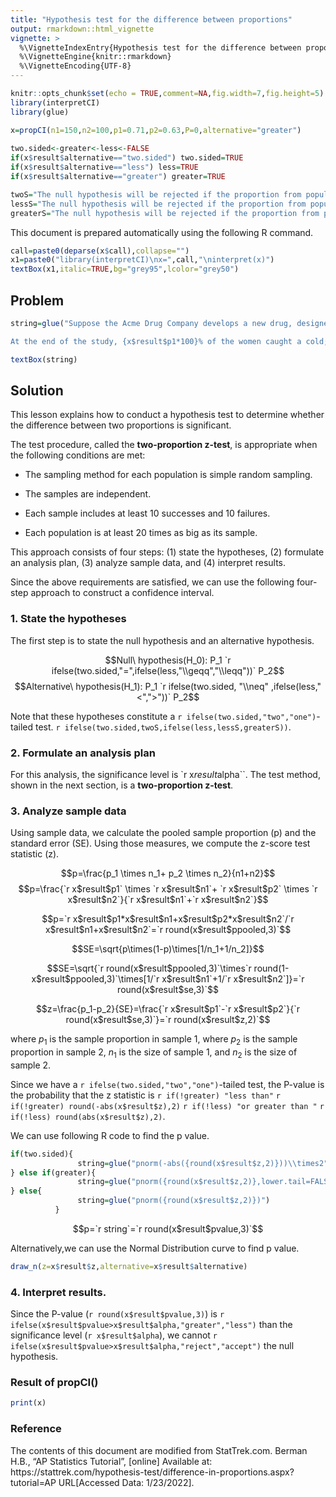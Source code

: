 ```yaml
---
title: "Hypothesis test for the difference between proportions"
output: rmarkdown::html_vignette
vignette: >
  %\VignetteIndexEntry{Hypothesis test for the difference between proportions}
  %\VignetteEngine{knitr::rmarkdown}
  %\VignetteEncoding{UTF-8}
---
```


```r
knitr::opts_chunk$set(echo = TRUE,comment=NA,fig.width=7,fig.height=5)
library(interpretCI)
library(glue)
```

```r
x=propCI(n1=150,n2=100,p1=0.71,p2=0.63,P=0,alternative="greater")
  
two.sided<-greater<-less<-FALSE
if(x$result$alternative=="two.sided") two.sided=TRUE
if(x$result$alternative=="less") less=TRUE
if(x$result$alternative=="greater") greater=TRUE

twoS="The null hypothesis will be rejected if the proportion from population 1 is too big or if it is too small."
lessS="The null hypothesis will be rejected if the proportion from population 1 is too small."
greaterS="The null hypothesis will be rejected if the proportion from population 1 is too big."
```

This document is prepared automatically using the following R command.

```r
call=paste0(deparse(x$call),collapse="")
x1=paste0("library(interpretCI)\nx=",call,"\ninterpret(x)")
textBox(x1,italic=TRUE,bg="grey95",lcolor="grey50")
```

## Problem


```r

string=glue("Suppose the Acme Drug Company develops a new drug, designed to prevent colds. The company states that the drug is equally effective for men and women. To test this claim, they choose a a simple random sample of {x$result$n1} women and {x$result$n2} men from a population of {(x$result$n1+x$result$n2)*50} volunteers.

At the end of the study, {x$result$p1*100}% of the women caught a cold; and {x$result$p2*100}% of the men caught a cold. Based on these findings, can we reject the company's claim that the drug is {ifelse(two.sided,'equally',ifelse(less,'more','less'))} effective for men {ifelse(two.sided,'and','compared to')} women? Use a {x$result$alpha} level of significance.")

textBox(string)
```



## Solution

This lesson explains how to conduct a hypothesis test to determine whether the difference between two proportions is significant.

The test procedure, called the **two-proportion z-test**, is appropriate when the following conditions are met:

- The sampling method for each population is simple random sampling.

- The samples are independent.

- Each sample includes at least 10 successes and 10 failures.

- Each population is at least 20 times as big as its sample.

This approach consists of four steps: (1) state the hypotheses, (2) formulate an analysis plan, (3) analyze sample data, and (4) interpret results.


Since the above requirements are satisfied, we can use the following four-step approach to construct a confidence interval.


### 1. State the hypotheses 

The first step is to state the null hypothesis and an alternative hypothesis.

$$Null\ hypothesis(H_0): P_1 `r ifelse(two.sided,"=",ifelse(less,"\\geqq","\\leqq"))` P_2$$
$$Alternative\ hypothesis(H_1): P_1 `r ifelse(two.sided, "\\neq" ,ifelse(less,"<",">"))` P_2$$

Note that these hypotheses constitute a `r ifelse(two.sided,"two","one")`-tailed test. `r ifelse(two.sided,twoS,ifelse(less,lessS,greaterS))`.

### 2. Formulate an analysis plan

For this analysis, the significance level is `r x$result$alpha``. The test method, shown in the next section, is a **two-proportion z-test**.


### 3. Analyze sample data

Using sample data, we calculate the pooled sample proportion (p) and the standard error (SE). Using those measures, we compute the z-score test statistic (z).

$$p=\frac{p_1 \times n_1+ p_2 \times n_2}{n1+n2}$$
$$p=\frac{`r x$result$p1` \times `r x$result$n1`+ `r x$result$p2` \times `r x$result$n2`}{`r x$result$n1`+`r x$result$n2`}$$

$$p=`r x$result$p1*x$result$n1+x$result$p2*x$result$n2`/`r x$result$n1+x$result$n2`=`r round(x$result$ppooled,3)`$$

$$SE=\sqrt{p\times(1-p)\times[1/n_1+1/n_2]}$$

$$SE=\sqrt{`r round(x$result$ppooled,3)`\times`r round(1-x$result$ppooled,3)`\times[1/`r x$result$n1`+1/`r x$result$n2`]}=`r round(x$result$se,3)`$$


$$z=\frac{p_1-p_2}{SE}=\frac{`r x$result$p1`-`r x$result$p2`}{`r round(x$result$se,3)`}=`r round(x$result$z,2)`$$

where $p_1$ is the sample proportion in sample 1, where $p_2$ is the sample proportion in sample 2, $n_1$ is the size of sample 1, and $n_2$ is the size of sample 2.

Since we have a `r ifelse(two.sided,"two","one")`-tailed test, the P-value is the probability that the z statistic is `r if(!greater) "less than"` `r if(!greater) round(-abs(x$result$z),2)` `r if(!less) "or greater than "` `r if(!less) round(abs(x$result$z),2)`.

We can use following R code to find the p value.

```r

if(two.sided){
               string=glue("pnorm(-abs({round(x$result$z,2)}))\\times2")
} else if(greater){
               string=glue("pnorm({round(x$result$z,2)},lower.tail=FALSE)")
} else{
               string=glue("pnorm({round(x$result$z,2)})")
          }
```

$$p=`r string`=`r round(x$result$pvalue,3)`$$


Alternatively,we can use the Normal Distribution curve to find p value.

```r
draw_n(z=x$result$z,alternative=x$result$alternative)
```

### 4. Interpret results. 

Since the P-value (`r round(x$result$pvalue,3)`) is `r ifelse(x$result$pvalue>x$result$alpha,"greater","less")` than the significance level (`r x$result$alpha`), we cannot `r ifelse(x$result$pvalue>x$result$alpha,"reject","accept")` the null hypothesis.


### Result of propCI()

```r
print(x)
```

### Reference

The contents of this document are modified from StatTrek.com.
Berman H.B., "AP Statistics Tutorial", [online] Available at:  https://stattrek.com/hypothesis-test/difference-in-proportions.aspx?tutorial=AP URL[Accessed Data: 1/23/2022]. 

